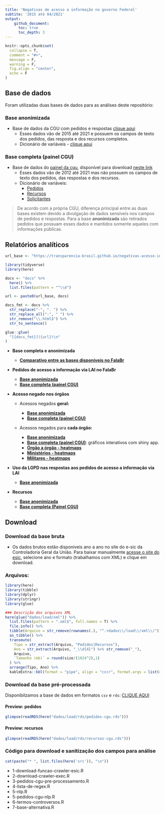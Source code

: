 ```yaml
---
title: 'Negativas de acesso a informação no governo Federal'
subtite: '2015 até 04/2021'
output:
    github_document:
      toc: true
      toc_depth: 3
---
```


```r
knitr::opts_chunk$set(
  collapse = T,
  comment = "#>",
  message = F,
  warning = F,
  fig.align = "center",
  echo = F
)
```

## Base de dados

Foram utilizadas duas bases de dados para as análises deste repositório:

### Base anonimizada

* Base de dados da CGU com pedidos e respostas [clique aqui](http://www.consultaesic.cgu.gov.br/busca/_layouts/15/DownloadPedidos/DownloadDados.aspx)
    + Esses dados vão de 2015 até 2021 e possuem os campos de texto dos pedidos, das resposta e dos recursos completos.
    + Dicionário de variáveis - [clique aqui](http://www.consultaesic.cgu.gov.br/arquivosRelatorios/PedidosRespostas/Dicionario-Dados-Exportacao.txt)

### Base completa (painel CGU)

* Base de dados do [painel da cgu](http://paineis.cgu.gov.br/lai/index.htm), disponível para download [neste link](https://falabr.cgu.gov.br/publico/DownloadDados/DownloadDadosLai.aspx)
    + Esses dados vão de 2012 até 2021 mas não possuem os campos de texto dos pedidos, das respostas e dos recursos.
    + Dicionário de variáveis:
      + [Pedidos](https://falabr.cgu.gov.br/publico/DownloadDados/Pedidos-Formato.txt)
      + [Recursos](https://falabr.cgu.gov.br/publico/DownloadDados/Recursos-Formato.txt)
      + [Solicitantes](https://falabr.cgu.gov.br/publico/DownloadDados/Solicitantes-Formato.txt)

> De acordo com a própria CGU, diferença principal entre as duas bases existem devido a divulgação de dados sensíveis nos campos de pedidos e respostas. Para a base **anonimizada** são retirados pedidos que possuam esses dados e mantidos somente aqueles com informações públicas.

## Relatórios analíticos

```r
url_base <- "https://transparencia-brasil.github.io/negativas-acesso-informacao-Executivo-federal-2021-1/"

library(tidyverse)
library(here)

docs <- "docs" %>% 
  here() %>% 
  list.files(pattern = "^\\d")

url <- paste0(url_base, docs)

docs_fmt <- docs %>% 
  str_replace("-", ". ") %>% 
  str_replace_all("-", " ") %>% 
  str_remove("\\.html$") %>% 
  str_to_sentence()

glue::glue(
  "[{docs_fmt}]({url})\n"
)
```

- **Base completa e anonimizada**

  - [**Comparativo entre as bases disponíveis no FalaBr**](https://transparencia-brasil.github.io/negativas-acesso-informacao-Executivo-federal-2021-1/6-comparativo-entre-bases-do-falabr.html)

- **Pedidos de acesso a informação via LAI no FalaBr**

  - [**Base anonimizada**](https://transparencia-brasil.github.io/negativas-acesso-informacao-Executivo-federal-2021-1/1-pedidos-decisoes.html)
  - [**Base completa (painel CGU)**](https://transparencia-brasil.github.io/negativas-acesso-informacao-Executivo-federal-2021-1/1-b-pedidos-decisoes-painel.html)

- **Acesso negado nos órgãos**

  - Acessos negados **geral:**
    
    - [**Base anonimizada**](https://transparencia-brasil.github.io/negativas-acesso-informacao-Executivo-federal-2021-1/2-pedidos-orgaos-acesso-negado.html)
    - [**Base completa (painel CGU)**](https://transparencia-brasil.github.io/negativas-acesso-informacao-Executivo-federal-2021-1/2-b-pedidos-orgaos-acesso-negado.html)

  - Acessos negados para **cada órgão:**
  
    - [**Base anonimizada**](https://transparencia-brasil.github.io/negativas-acesso-informacao-Executivo-federal-2021-1/3-acesso-negado-para-cada-orgao.html)
    - [**Base completa (painel CGU)**](https://rdurl0.shinyapps.io/cgu-interact/): gráficos interativos com shiny app.
    - [**Órgão a órgão - heatmaps**](https://transparencia-brasil.github.io/negativas-acesso-informacao-Executivo-federal-2021-1/3-acesso-negado-heatmaps.html)
    - [**Ministérios - heatmaps**](https://transparencia-brasil.github.io/negativas-acesso-informacao-Executivo-federal-2021-1/3-acesso-negado-heatmaps-ministerios.html)
    - [**Militares - heatmaps**](https://transparencia-brasil.github.io/negativas-acesso-informacao-Executivo-federal-2021-1/3-acesso-negado-heatmaps-militares.html)

- **Uso da LGPD nas respostas aos pedidos de acesso a informação via LAI**

  - [**Base anonimizada**](https://transparencia-brasil.github.io/negativas-acesso-informacao-Executivo-federal-2021-1/4-controversos-lgpd.html)

- **Recursos**

  - [**Base anonimizada**](https://transparencia-brasil.github.io/negativas-acesso-informacao-Executivo-federal-2021-1/5-recursos.html)
  - [**Base completa (Painel CGU)**](https://transparencia-brasil.github.io/negativas-acesso-informacao-Executivo-federal-2021-1/5-b-recursos.html)

## Download

### Download da base bruta

* Os dados brutos estão disponíveis ano a ano no site do e-sic da Controladoria Geral da União. Para baixar manualmente [acesse o site do esic](http://www.consultaesic.cgu.gov.br/busca/_layouts/15/DownloadPedidos/DownloadDados.aspx), selecione ano e formato (trabalhamos com XML) e clique em download.  

### Arquivos:

```r
library(here)
library(tibble)
library(dplyr)
library(stringr)
library(glue)
```

```r
### Descrição dos arquivos XML
here(glue("dados/load/xml")) %>% 
  list.files(pattern = ".xml$", full.names = T) %>% 
  file.info() %>% 
  tibble(Arquivo = str_remove(rownames(.), "^.+dados\\/load\\/xml\\/")) %>%  
  as_tibble() %>% 
  transmute(
    Tipo = str_extract(Arquivo, "Pedidos|Recursos"),
    Ano = str_extract(Arquivo, "_\\d{4}") %>% str_remove("_"),
    Arquivo, 
    `Tamanho (mb)` = round(size/(1024^2),1)
  ) %>%
  arrange(Tipo, Ano) %>% 
  kableExtra::kbl(format = "pipe", align = "cccr", format.args = list(decimal.mark = ","))
```

### Download da base pré-processada

Disponibilzamos a base de dados em formatos `csv` e `rds`: [CLIQUE AQUI](https://drive.google.com/drive/folders/12a0qO8Spxc8IE_Wdlb0fjm88kD6JjVgk)

#### Preview: pedidos 
```r
glimpse(readRDS(here("dados/load/rds/pedidos-cgu.rds")))
```

#### Preview: recursos
```r
glimpse(readRDS(here("dados/load/rds/recursos-cgu.rds")))
```

### Código para download e sanitização dos campos para análise

```r
cat(paste("* ", list.files(here('src')), "\n"))
```

*  1-download-funcao-crawler-esic.R
*  2-download-crawler-exec.R
*  3-pedidos-cgu-pre-processamento.R
*  4-lista-de-regex.R
*  5-nlp.R
*  5-pedidos-cgu-nlp.R
*  6-termos-controversos.R
*  7-base-alternativa.R
